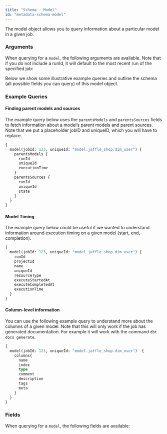 ```yaml
---
title: "Schema - Model"
id: "metadata-schema-model"
---
```



The model object allows you to query information about a particular model in a given job.

### Arguments

When querying for a `model`, the following arguments are available. Note that if you do not include a runId, it will default to the most recent run of the specified job:

<ArgsTable queryName="model" />

Below we show some illustrative example queries and outline the schema (all possible fields you can query) of this model object.

### Example Queries
#### Finding parent models and sources

The example query below uses the `parentsModels` and `parentsSources` fields to fetch information about a model’s parent models and parent sources. Note that we put a placeholder jobID and uniqueID, which you will have to replace.

```graphql
{
  model(jobId: 123, uniqueId: "model.jaffle_shop.dim_user") {
    parentsModels {
      runId
      uniqueId
      executionTime
    }
    parentsSources {
      runId
      uniqueId
      state
    }
  }
}
```

#### Model Timing

The example query below could be useful if we wanted to understand information around execution timing on a given model (start, end, completion).

```graphql
{
  model(jobId: 123, uniqueId: "model.jaffle_shop.dim_user") {
    runId
    projectId
    name
    uniqueId
    resourceType
    executeStartedAt
    executeCompletedAt
    executionTime
  }
}
```

#### Column-level information

You can use the following example query to understand more about the columns of a given model.  Note that this will only work if the job has generated documentation. For example it will work with the command `dbt docs generate`.

```graphql
{
  model(jobId: 123, uniqueId: "model.jaffle_shop.dim_user")  {
    columns{
      name
      index
      type
      comment
      description
      tags
      meta
    }
  }
}
```


### Fields
When querying for a `model`, the following fields are available:

<SchemaTable nodeName="ModelNode" />
